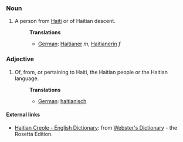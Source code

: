===Noun===
#A person from [[Haiti]] or of Haitian descent.
#:'''Translations'''
#:*[[German]]: [[Haitianer]] ''m'', [[Haitianerin]] ''f''

===Adjective===
#Of, from, or pertaining to Haiti, the Haitian people or the Haitian language.
#:'''Translations'''
#:*[[German]]: [[haitianisch]]

==== External links====
*[http://www.websters-online-dictionary.org/definition/Haitian+Creole-english/ Haitian Creole - English Dictionary]: from [http://www.websters-online-dictionary.org/ Webster's Dictionary] - the Rosetta Edition.